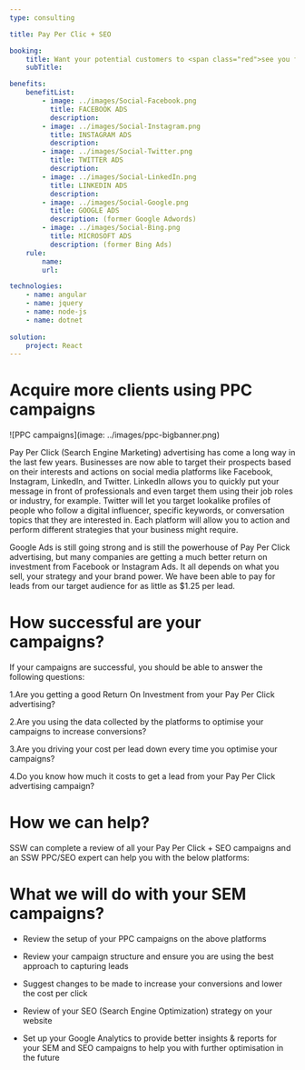 ```yaml
---
type: consulting

title: Pay Per Clic + SEO

booking:
    title: Want your potential customers to <span class="red">see you first </span>?
    subTitle: 

benefits:
    benefitList:
        - image: ../images/Social-Facebook.png
          title: FACEBOOK ADS
          description: 
        - image: ../images/Social-Instagram.png
          title: INSTAGRAM ADS
          description: 
        - image: ../images/Social-Twitter.png
          title: TWITTER ADS
          description: 
        - image: ../images/Social-LinkedIn.png
          title: LINKEDIN ADS
          description: 
        - image: ../images/Social-Google.png
          title: GOOGLE ADS
          description: (former Google Adwords)
        - image: ../images/Social-Bing.png
          title: MICROSOFT ADS
          description: (former Bing Ads)
    rule:
        name: 
        url: 

technologies:
    - name: angular
    - name: jquery
    - name: node-js
    - name: dotnet 
    
solution:
    project: React
---
```


# Acquire more clients using **PPC campaigns**

![PPC campaigns](image: ../images/ppc-bigbanner.png)

Pay Per Click (Search Engine Marketing) advertising has come a long way in the last few years. Businesses are now able to target their prospects based on their interests and actions on social media platforms like Facebook, Instagram, LinkedIn, and Twitter. LinkedIn allows you to quickly put your message in front of professionals and even target them using their job roles or industry, for example. Twitter will let you target lookalike profiles of people who follow a digital influencer, specific keywords, or conversation topics that they are interested in. Each platform will allow you to action and perform different strategies that your business might require.

Google Ads is still going strong and is still the powerhouse of Pay Per Click advertising, but many companies are getting a much better return on investment from Facebook or Instagram Ads. It all depends on what you sell, your strategy and your brand power. We have been able to pay for leads from our target audience for as little as $1.25 per lead.


# How successful are your campaigns?

If your campaigns are successful, you should be able to answer the following questions:

1.Are you getting a good Return On Investment from your Pay Per Click advertising?

2.Are you using the data collected by the platforms to optimise your campaigns to increase conversions?

3.Are you driving your cost per lead down every time you optimise your campaigns?

4.Do you know how much it costs to get a lead from your Pay Per Click advertising campaign?


# How we can help?

SSW can complete a review of all your Pay Per Click + SEO campaigns and an SSW PPC/SEO expert can help you with the below platforms:

# What we will do with your SEM campaigns?

+ Review the setup of your PPC campaigns on the above platforms

+ Review your campaign structure and ensure you are using the best approach to capturing leads

+ Suggest changes to be made to increase your conversions and lower the cost per click

+ Review of your SEO (Search Engine Optimization) strategy on your website

+ Set up your Google Analytics to provide better insights & reports for your SEM and SEO campaigns to help you with further optimisation in the future